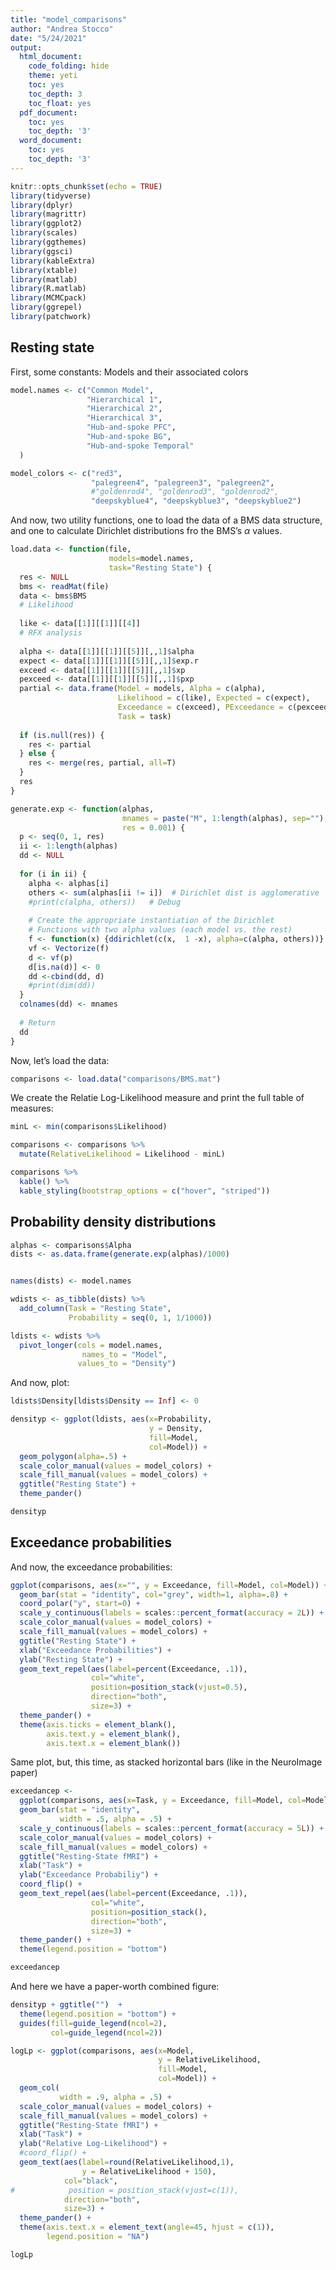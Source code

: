 ```yaml
---
title: "model_comparisons"
author: "Andrea Stocco"
date: "5/24/2021"
output:
  html_document:
    code_folding: hide
    theme: yeti
    toc: yes
    toc_depth: 3
    toc_float: yes
  pdf_document:
    toc: yes
    toc_depth: '3'
  word_document:
    toc: yes
    toc_depth: '3'
---
```


```r
knitr::opts_chunk$set(echo = TRUE)
library(tidyverse)
library(dplyr)
library(magrittr)
library(ggplot2)
library(scales)
library(ggthemes)
library(ggsci)
library(kableExtra)
library(xtable)
library(matlab)
library(R.matlab)
library(MCMCpack)
library(ggrepel)
library(patchwork)    
```
## Resting state 

First, some constants: Models and their associated colors

```r
model.names <- c("Common Model", 
                 "Hierarchical 1", 
                 "Hierarchical 2",
                 "Hierarchical 3",
                 "Hub-and-spoke PFC", 
                 "Hub-and-spoke BG",
                 "Hub-and-spoke Temporal"
  )

model_colors <- c("red3", 
                  "palegreen4", "palegreen3", "palegreen2",
                  #"goldenrod4", "goldenrod3", "goldenrod2",
                  "deepskyblue4", "deepskyblue3", "deepskyblue2")

```

And now, two utility functions, one to load the data of a BMS data structure, and one to calculate Dirichlet distributions fro the BMS's $\alpha$ values.

```r
load.data <- function(file, 
                      models=model.names, 
                      task="Resting State") {
  res <- NULL
  bms <- readMat(file)
  data <- bms$BMS
  # Likelihood
  
  like <- data[[1]][[1]][[4]]
  # RFX analysis
  
  alpha <- data[[1]][[1]][[5]][,,1]$alpha
  expect <- data[[1]][[1]][[5]][,,1]$exp.r
  exceed <- data[[1]][[1]][[5]][,,1]$xp
  pexceed <- data[[1]][[1]][[5]][,,1]$pxp
  partial <- data.frame(Model = models, Alpha = c(alpha),
                        Likelihood = c(like), Expected = c(expect),
                        Exceedance = c(exceed), PExceedance = c(pexceed),
                        Task = task)
  
  if (is.null(res)) {
    res <- partial
  } else {
    res <- merge(res, partial, all=T)
  }
  res
}

generate.exp <- function(alphas, 
                         mnames = paste("M", 1:length(alphas), sep=""), 
                         res = 0.001) {
  p <- seq(0, 1, res)
  ii <- 1:length(alphas)
  dd <- NULL
  
  for (i in ii) {
    alpha <- alphas[i]
    others <- sum(alphas[ii != i])  # Dirichlet dist is agglomerative
    #print(c(alpha, others))   # Debug
    
    # Create the appropriate instantiation of the Dirichlet
    # Functions with two alpha values (each model vs. the rest)
    f <- function(x) {ddirichlet(c(x,  1 -x), alpha=c(alpha, others))}
    vf <- Vectorize(f)
    d <- vf(p)
    d[is.na(d)] <- 0
    dd <-cbind(dd, d)
    #print(dim(dd))
  }
  colnames(dd) <- mnames
  
  # Return
  dd
}
```

Now, let's load the data:

```r
comparisons <- load.data("comparisons/BMS.mat")
```

We create the Relatie Log-Likelihood measure and print the full table of measures:

```r
minL <- min(comparisons$Likelihood)

comparisons <- comparisons %>%
  mutate(RelativeLikelihood = Likelihood - minL)

comparisons %>%
  kable() %>%
  kable_styling(bootstrap_options = c("hover", "striped"))
```

## Probability density distributions

```r
alphas <- comparisons$Alpha
dists <- as.data.frame(generate.exp(alphas)/1000)


names(dists) <- model.names

wdists <- as_tibble(dists) %>%
  add_column(Task = "Resting State",
             Probability = seq(0, 1, 1/1000))

ldists <- wdists %>%
  pivot_longer(cols = model.names,
                names_to = "Model",
               values_to = "Density") 
```

And now, plot:

```r
ldists$Density[ldists$Density == Inf] <- 0

densityp <- ggplot(ldists, aes(x=Probability, 
                               y = Density, 
                               fill=Model, 
                               col=Model)) +
  geom_polygon(alpha=.5) +
  scale_color_manual(values = model_colors) +
  scale_fill_manual(values = model_colors) +
  ggtitle("Resting State") +
  theme_pander()

densityp 
```


## Exceedance probabilities

And now, the exceedance probabilities:

```r
ggplot(comparisons, aes(x="", y = Exceedance, fill=Model, col=Model)) +
  geom_bar(stat = "identity", col="grey", width=1, alpha=.8) +
  coord_polar("y", start=0) +
  scale_y_continuous(labels = scales::percent_format(accuracy = 2L)) +
  scale_color_manual(values = model_colors) +
  scale_fill_manual(values = model_colors) +
  ggtitle("Resting State") +
  xlab("Exceedance Probabilities") +
  ylab("Resting State") +
  geom_text_repel(aes(label=percent(Exceedance, .1)), 
                  col="white",
                  position=position_stack(vjust=0.5), 
                  direction="both",
                  size=3) +
  theme_pander() +
  theme(axis.ticks = element_blank(), 
        axis.text.y = element_blank(),
        axis.text.x = element_blank()) 

```

Same plot, but, this time, as stacked horizontal bars (like in the NeuroImage paper)

```r
exceedancep <- 
  ggplot(comparisons, aes(x=Task, y = Exceedance, fill=Model, col=Model)) +
  geom_bar(stat = "identity",  
           width = .5, alpha = .5) +
  scale_y_continuous(labels = scales::percent_format(accuracy = 5L)) +
  scale_color_manual(values = model_colors) +
  scale_fill_manual(values = model_colors) +
  ggtitle("Resting-State fMRI") +
  xlab("Task") +
  ylab("Exceedance Probabiliy") +
  coord_flip() +
  geom_text_repel(aes(label=percent(Exceedance, .1)), 
                  col="white",
                  position=position_stack(), 
                  direction="both",
                  size=3) +
  theme_pander() +
  theme(legend.position = "bottom")

exceedancep
```

And here we have a paper-worth combined figure:

```r
densityp + ggtitle("")  + 
  theme(legend.position = "bottom") + 
  guides(fill=guide_legend(ncol=2),
         col=guide_legend(ncol=2))
```

```r

logLp <- ggplot(comparisons, aes(x=Model, 
                                 y = RelativeLikelihood, 
                                 fill=Model,
                                 col=Model)) +
  geom_col(
           width = .9, alpha = .5) +
  scale_color_manual(values = model_colors) +
  scale_fill_manual(values = model_colors) +
  ggtitle("Resting-State fMRI") +
  xlab("Task") +
  ylab("Relative Log-Likelihood") +
  #coord_flip() +
  geom_text(aes(label=round(RelativeLikelihood,1),
                y = RelativeLikelihood + 150), 
            col="black",
#            position = position_stack(vjust=c(1)),
            direction="both",
            size=3) +
  theme_pander() +
  theme(axis.text.x = element_text(angle=45, hjust = c(1)),
        legend.position = "NA")

logLp
```
